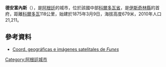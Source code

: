 {{Coord|30|26|S|64|21|W|display=title}}

'''德安富內斯'''（{{lang-es|Deán Funes}}），是[[阿根廷|阿根廷]]的城市，位於該國中部[[科爾多瓦省_(阿根廷)|科爾多瓦省]]，是[[伊斯奇林縣|伊斯奇林縣]]的首府，距離[[科爾多瓦_(阿根廷)|科爾多瓦]]118公里，始建於1875年3月9日，海拔高度679米，2010年人口21,211。

==參考資料==
* [http://www.fallingrain.com/world/AR/05/Dean_Funes.html Coord. geográficas e imágenes satelitales de ''Funes''] {{Wayback|url=http://www.fallingrain.com/world/AR/05/Dean_Funes.html |date=20200804234905 }}

{{Argentina-geo-stub}}
[[Category:阿根廷城市|Category:阿根廷城市]]
